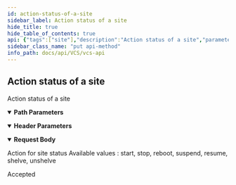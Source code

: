 ```yaml
---
id: action-status-of-a-site
sidebar_label: Action status of a site
hide_title: true
hide_table_of_contents: true
api: {"tags":["site"],"description":"Action status of a site","parameters":[{"name":"site_id","in":"path","description":"Site ID","required":true,"schema":{"type":"integer"}},{"name":"x-api-host","in":"header","description":"認證必要參數","required":true,"schema":{"type":"string","default":"openstack-taichung-default-2"},"examples":{"production":{"summary":"production","value":"openstack-taichung-default-2"},"staging":{"summary":"staging","value":"openstack-taichung-default"}}}],"requestBody":{"description":"Action for site status\nAvailable values : start, stop, reboot, suspend, resume, shelve, unshelve","content":{"application/json":{"schema":{"required":["status"],"type":"object","properties":{"status":{"type":"string","enum":["start","stop","reboot","suspend","resume","shelve","unshelve"]}}},"examples":{"start example":{"summary":"Example with start","value":{"status":"start"}},"stop example":{"summary":"Example with stop","value":{"status":"stop"}},"reboot example":{"summary":"Example with reboot","value":{"status":"reboot"}},"suspend example":{"summary":"Example with suspend","value":{"status":"suspend"}},"resume example":{"summary":"Example with resume","value":{"status":"resume"}},"shelve example":{"summary":"Example with shelve","value":{"status":"shelve"}},"unshelve example":{"summary":"Example with unshelve","value":{"status":"unshelve"}}}}}},"responses":{"202":{"description":"Accepted","content":{}}},"method":"put","path":"/sites/{site_id}/action/","servers":[{"url":"/"}],"security":[{"ApiKeyAuth":[]}],"securitySchemes":{"ApiKeyAuth":{"type":"apiKey","in":"header","name":"x-api-key"}},"jsonRequestBodyExample":{"status":"start"},"info":{"version":"1.3.0","title":"VCS API"},"postman":{"name":"Action status of a site","description":{"content":"Action status of a site","type":"text/plain"},"url":{"path":["sites",":site_id","action",""],"host":["{{baseUrl}}"],"query":[],"variable":[{"disabled":false,"description":{"content":"(Required) Site ID","type":"text/plain"},"type":"any","value":"","key":"site_id"}]},"header":[{"disabled":false,"description":{"content":"(Required) 認證必要參數","type":"text/plain"},"key":"x-api-host","value":""},{"key":"Content-Type","value":"application/json"}],"method":"PUT","body":{"mode":"raw","raw":"\"\"","options":{"raw":{"language":"json"}}}}}
sidebar_class_name: "put api-method"
info_path: docs/api/VCS/vcs-api
---
```



## Action status of a site



Action status of a site

<details style={{"marginBottom":"1rem"}} data-collapsed={false} open={true}><summary style={{}}><strong>Path Parameters</strong></summary><div><ul><ParamsItem className={"paramsItem"} param={{"name":"site_id","in":"path","description":"Site ID","required":true,"schema":{"type":"integer"}}}></ParamsItem></ul></div></details><details style={{"marginBottom":"1rem"}} data-collapsed={false} open={true}><summary style={{}}><strong>Header Parameters</strong></summary><div><ul><ParamsItem className={"paramsItem"} param={{"name":"x-api-host","in":"header","description":"認證必要參數","required":true,"schema":{"type":"string","default":"openstack-taichung-default-2"},"examples":{"production":{"summary":"production","value":"openstack-taichung-default-2"},"staging":{"summary":"staging","value":"openstack-taichung-default"}}}}></ParamsItem></ul></div></details><details style={{}} data-collapsed={false} open={true}><summary style={{"textAlign":"left"}}><strong>Request Body</strong></summary><div style={{"textAlign":"left","marginLeft":"1rem"}}><div style={{"marginTop":"1rem","marginBottom":"1rem"}}>

Action for site status
Available values : start, stop, reboot, suspend, resume, shelve, unshelve

</div></div><ul style={{"marginLeft":"1rem"}}><SchemaItem collapsible={false} name={"status"} required={true} schemaDescription={undefined} schemaName={"string"} qualifierMessage={"**Possible values:** [`start`, `stop`, `reboot`, `suspend`, `resume`, `shelve`, `unshelve`]"}></SchemaItem></ul></details><div><ApiTabs><TabItem label={"202"} value={"202"}><div>

Accepted

</div><div></div></TabItem></ApiTabs></div>
      